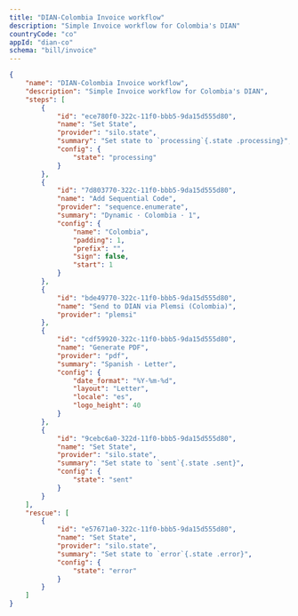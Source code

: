 ```yaml
---
title: "DIAN-Colombia Invoice workflow"
description: "Simple Invoice workflow for Colombia's DIAN"
countryCode: "co"
appId: "dian-co"
schema: "bill/invoice"
---
```


```json
{
    "name": "DIAN-Colombia Invoice workflow",
    "description": "Simple Invoice workflow for Colombia's DIAN",
    "steps": [
        {
            "id": "ece780f0-322c-11f0-bbb5-9da15d555d80",
            "name": "Set State",
            "provider": "silo.state",
            "summary": "Set state to `processing`{.state .processing}",
            "config": {
                "state": "processing"
            }
        },
        {
            "id": "7d803770-322c-11f0-bbb5-9da15d555d80",
            "name": "Add Sequential Code",
            "provider": "sequence.enumerate",
            "summary": "Dynamic · Colombia · 1",
            "config": {
                "name": "Colombia",
                "padding": 1,
                "prefix": "",
                "sign": false,
                "start": 1
            }
        },
        {
            "id": "bde49770-322c-11f0-bbb5-9da15d555d80",
            "name": "Send to DIAN via Plemsi (Colombia)",
            "provider": "plemsi"
        },
        {
            "id": "cdf59920-322c-11f0-bbb5-9da15d555d80",
            "name": "Generate PDF",
            "provider": "pdf",
            "summary": "Spanish - Letter",
            "config": {
                "date_format": "%Y-%m-%d",
                "layout": "Letter",
                "locale": "es",
                "logo_height": 40
            }
        },
        {
            "id": "9cebc6a0-322d-11f0-bbb5-9da15d555d80",
            "name": "Set State",
            "provider": "silo.state",
            "summary": "Set state to `sent`{.state .sent}",
            "config": {
                "state": "sent"
            }
        }
    ],
    "rescue": [
        {
            "id": "e57671a0-322c-11f0-bbb5-9da15d555d80",
            "name": "Set State",
            "provider": "silo.state",
            "summary": "Set state to `error`{.state .error}",
            "config": {
                "state": "error"
            }
        }
    ]
}
```